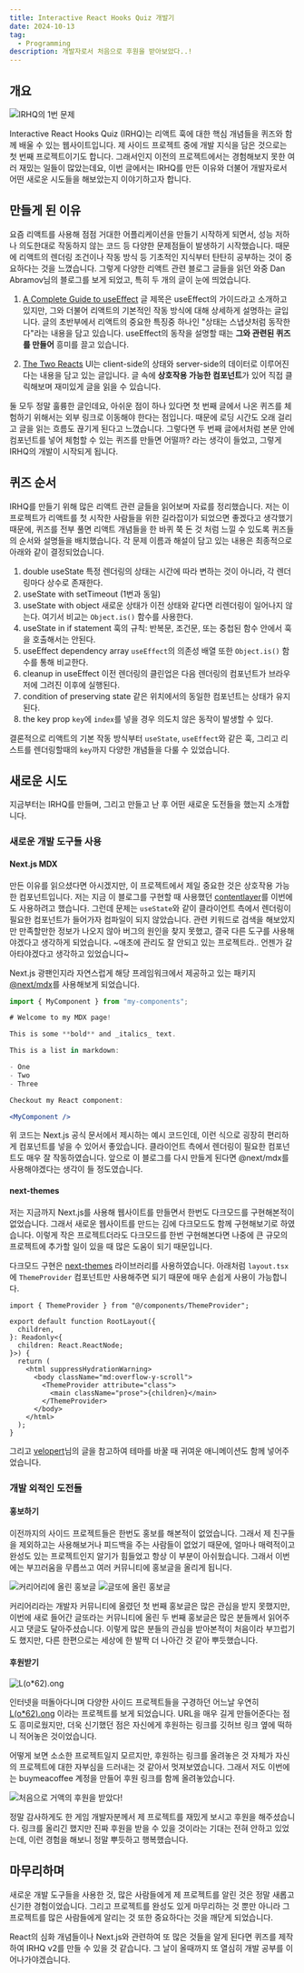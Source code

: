 ```yaml
---
title: Interactive React Hooks Quiz 개발기
date: 2024-10-13
tag:
  - Programming
description: 개발자로서 처음으로 후원을 받아보았다..!
---
```


## 개요

![IRHQ의 1번 문제](/posts/irhq/irhq-screenshot.png)

Interactive React Hooks Quiz (IRHQ)는 리액트 훅에 대한 핵심 개념들을 퀴즈와 함께 배울 수 있는 웹사이트입니다. 제 사이드 프로젝트 중에 개발 지식을 담은 것으로는 첫 번째 프로젝트이기도 합니다. 그래서인지 이전의 프로젝트에서는 경험해보지 못한 여러 재밌는 일들이 많았는데요, 이번 글에서는 IRHQ를 만든 이유와 더불어 개발자로서 어떤 새로운 시도들을 해보았는지 이야기하고자 합니다.

## 만들게 된 이유

요즘 리액트를 사용해 점점 거대한 어플리케이션을 만들기 시작하게 되면서, 성능 저하나 의도한대로 작동하지 않는 코드 등 다양한 문제점들이 발생하기 시작했습니다. 때문에 리액트의 렌더링 조건이나 작동 방식 등 기초적인 지식부터 탄탄히 공부하는 것이 중요하다는 것을 느꼈습니다. 그렇게 다양한 리액트 관련 블로그 글들을 읽던 와중 Dan Abramov님의 블로그를 보게 되었고, 특히 두 개의 글이 눈에 띄었습니다.

1. [A Complete Guide to useEffect](https://overreacted.io/a-complete-guide-to-useeffect/)
   글 제목은 useEffect의 가이드라고 소개하고 있지만, 그와 더불어 리액트의 기본적인 작동 방식에 대해 상세하게 설명하는 글입니다. 글의 초반부에서 리액트의 중요한 특징중 하나인 "상태는 스냅샷처럼 동작한다"라는 내용을 담고 있습니다. useEffect의 동작을 설명할 때는 **그와 관련된 퀴즈를 만들어** 흥미를 끌고 있습니다.

2. [The Two Reacts](https://overreacted.io/the-two-reacts/)
   UI는 client-side의 상태와 server-side의 데이터로 이루어진다는 내용을 담고 있는 글입니다. 글 속에 **상호작용 가능한 컴포넌트**가 있어 직접 클릭해보며 재미있게 글을 읽을 수 있습니다.

둘 모두 정말 훌륭한 글인데요, 아쉬운 점이 하나 있다면 첫 번째 글에서 나온 퀴즈를 체험하기 위해서는 외부 링크로 이동해야 한다는 점입니다. 때문에 로딩 시간도 오래 걸리고 글을 읽는 흐름도 끊기게 된다고 느꼈습니다. 그렇다면 두 번째 글에서처럼 본문 안에 컴포넌트를 넣어 체험할 수 있는 퀴즈를 만들면 어떨까? 라는 생각이 들었고, 그렇게 IRHQ의 개발이 시작되게 됩니다.

## 퀴즈 순서

IRHQ를 만들기 위해 많은 리액트 관련 글들을 읽어보며 자료를 정리했습니다. 저는 이 프로젝트가 리액트를 첫 시작한 사람들을 위한 길라잡이가 되었으면 좋겠다고 생각했기 때문에, 퀴즈를 전부 풀면 리액트 개념들을 한 바퀴 쭉 돈 것 처럼 느낄 수 있도록 퀴즈들의 순서와 설명들을 배치했습니다. 각 문제 이름과 해설이 담고 있는 내용은 최종적으로 아래와 같이 결정되었습니다.

1. double useState
   특정 렌더링의 상태는 시간에 따라 변하는 것이 아니라, 각 렌더링마다 상수로 존재한다.
2. useState with setTimeout
   (1번과 동일)
3. useState with object
   새로운 상태가 이전 상태와 같다면 리렌더링이 일어나지 않는다. 여기서 비교는 `Object.is()` 함수를 사용한다.
4. useState in if statement
   훅의 규칙: 반복문, 조건문, 또는 중첩된 함수 안에서 훅을 호출해서는 안된다.
5. useEffect dependency array
   `useEffect`의 의존성 배열 또한 `Object.is()` 함수를 통해 비교한다.
6. cleanup in useEffect
   이전 렌더링의 클린업은 다음 렌더링의 컴포넌트가 브라우저에 그려진 이후에 실행된다.
7. condition of preserving state
   같은 위치에서의 동일한 컴포넌트는 상태가 유지된다.
8. the key prop
   `key`에 `index`를 넣을 경우 의도치 않은 동작이 발생할 수 있다.

결론적으로 리액트의 기본 작동 방식부터 `useState`, `useEffect`와 같은 훅, 그리고 리스트를 렌더링할때의 `key`까지 다양한 개념들을 다룰 수 있었습니다.

## 새로운 시도

지금부터는 IRHQ를 만들며, 그리고 만들고 난 후 어떤 새로운 도전들을 했는지 소개합니다.

### 새로운 개발 도구들 사용

#### Next.js MDX

만든 이유를 읽으셨다면 아시겠지만, 이 프로젝트에서 제일 중요한 것은 상호작용 가능한 컴포넌트입니다. 저는 지금 이 블로그를 구현할 때 사용했던 [contentlayer](https://contentlayer.dev/)를 이번에도 사용하려고 했습니다. 그런데 문제는 `useState`와 같이 클라이언트 측에서 렌더링이 필요한 컴포넌트가 들어가자 컴파일이 되지 않았습니다. 관련 키워드로 검색을 해보았지만 만족할만한 정보가 나오지 않아 버그의 원인을 찾지 못했고, 결국 다른 도구를 사용해야겠다고 생각하게 되었습니다. ~애초에 관리도 잘 안되고 있는 프로젝트라.. 언젠가 갈아타야겠다고 생각하고 있었습니다~

Next.js 광팬인지라 자연스럽게 해당 프레임워크에서 제공하고 있는 패키지 [@next/mdx](https://nextjs.org/docs/app/building-your-application/configuring/mdx)를 사용해보게 되었습니다.

```jsx
import { MyComponent } from "my-components";

# Welcome to my MDX page!

This is some **bold** and _italics_ text.

This is a list in markdown:

- One
- Two
- Three

Checkout my React component:

<MyComponent />
```

위 코드는 Next.js 공식 문서에서 제시하는 예시 코드인데, 이런 식으로 굉장히 편리하게 컴포넌트를 넣을 수 있어서 좋았습니다. 클라이언트 측에서 렌더링이 필요한 컴포넌트도 매우 잘 작동하였습니다. 앞으로 이 블로그를 다시 만들게 된다면 @next/mdx를 사용해야겠다는 생각이 들 정도였습니다.

#### next-themes

저는 지금까지 Next.js를 사용해 웹사이트를 만들면서 한번도 다크모드를 구현해본적이 없었습니다. 그래서 새로운 웹사이트를 만드는 김에 다크모드도 함께 구현해보기로 하였습니다. 이렇게 작은 프로젝트더라도 다크모드를 한번 구현해본다면 나중에 큰 규모의 프로젝트에 추가할 일이 있을 때 많은 도움이 되기 때문입니다.

다크모드 구현은 [next-themes](https://github.com/pacocoursey/next-themes) 라이브러리를 사용하였습니다. 아래처럼 `layout.tsx`에 `ThemeProvider` 컴포넌트만 사용해주면 되기 때문에 매우 손쉽게 사용이 가능합니다.

```tsx title="app/layout.tsx"
import { ThemeProvider } from "@/components/ThemeProvider";

export default function RootLayout({
  children,
}: Readonly<{
  children: React.ReactNode;
}>) {
  return (
    <html suppressHydrationWarning>
      <body className="md:overflow-y-scroll">
        <ThemeProvider attribute="class">
          <main className="prose">{children}</main>
        </ThemeProvider>
      </body>
    </html>
  );
}
```

그리고 [velopert](https://velog.io/@velopert/velog-dark-mode)님의 글을 참고하여 테마를 바꿀 때 귀여운 애니메이션도 함께 넣어주었습니다.

### 개발 외적인 도전들

#### 홍보하기

이전까지의 사이드 프로젝트들은 한번도 홍보를 해본적이 없었습니다. 그래서 제 친구들을 제외하고는 사용해보거나 피드백을 주는 사람들이 없었기 때문에, 얼마나 매력적이고 완성도 있는 프로젝트인지 알기가 힘들었고 항상 이 부분이 아쉬웠습니다. 그래서 이번에는 부끄러움을 무릅쓰고 여러 커뮤니티에 홍보글을 올리게 됩니다.

![커리어리에 올린 홍보글](/posts/irhq/careerly.png)
![글또에 올린 홍보글](/posts/irhq/geultto.png)

커리어리라는 개발자 커뮤니티에 올렸던 첫 번째 홍보글은 많은 관심을 받지 못했지만, 이번에 새로 들어간 글또라는 커뮤니티에 올린 두 번째 홍보글은 많은 분들께서 읽어주시고 댓글도 달아주셨습니다. 이렇게 많은 분들의 관심을 받아본적이 처음이라 부끄럽기도 했지만, 다른 한편으로는 세상에 한 발짝 더 나아간 것 같아 뿌듯했습니다.

#### 후원받기

![L(o*62).ong](/posts/irhq/lo62ng.png)

인터넷을 떠돌아다니며 다양한 사이드 프로젝트들을 구경하던 어느날 우연히 [L(o\*62).ong](https://loooooooooooooooooooooooooooooooooooooooooooooooooooooooooooooo.ong/) 이라는 프로젝트를 보게 되었습니다. URL을 매우 길게 만들어준다는 점도 흥미로웠지만, 더욱 신기했던 점은 자신에게 후원하는 링크를 깃허브 링크 옆에 떡하니 적어놓은 것이었습니다.

어떻게 보면 소소한 프로젝트일지 모르지만, 후원하는 링크를 올려놓은 것 자체가 자신의 프로젝트에 대한 자부심을 드러내는 것 같아서 멋져보였습니다. 그래서 저도 이번에는 buymeacoffee 계정을 만들어 후원 링크를 함께 올려놓았습니다.

![처음으로 거액의 후원을 받았다!](/posts/irhq/buymeacoffee.png)

정말 감사하게도 한 게임 개발자분께서 제 프로젝트를 재밌게 보시고 후원을 해주셨습니다. 링크를 올리긴 했지만 진짜 후원을 받을 수 있을 것이라는 기대는 전혀 안하고 있었는데, 이런 경험을 해보니 정말 뿌듯하고 행복했습니다.

## 마무리하며

새로운 개발 도구들을 사용한 것, 많은 사람들에게 제 프로젝트를 알린 것은 정말 새롭고 신기한 경험이었습니다. 그리고 프로젝트를 완성도 있게 마무리하는 것 뿐만 아니라 그 프로젝트를 많은 사람들에게 알리는 것 또한 중요하다는 것을 깨닫게 되었습니다.

React의 심화 개념들이나 Next.js와 관련하여 또 많은 것들을 알게 된다면 퀴즈를 제작하여 IRHQ v2를 만들 수 있을 것 같습니다. 그 날이 올때까지 또 열심히 개발 공부를 이어나가야겠습니다.
